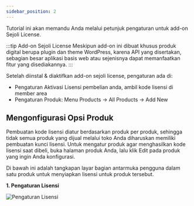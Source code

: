 ```yaml
---
sidebar_position: 2
---
```


Tutorial ini akan memandu Anda melalui petunjuk pengaturan untuk add-on Sejoli License.

:::tip Add-on Sejoli License
Meskipun add-on ini dibuat khusus produk digital berupa plugin dan theme WordPress, karena API yang disertakan, sebagian besar aplikasi basis web atau sejenisnya dapat memanfaatkan fitur yang disediakannya.
:::

Setelah diinstal & diaktifkan add-on sejoli license, pengaturan ada di:
- Pengaturan Aktivasi Lisensi pembelian anda, ambil kode lisensi di member area
- Pengaturan Produk: Menu Products → All  Products → Add New

## Mengonfigurasi Opsi Produk

Pembuatan kode lisensi diatur berdasarkan produk per produk, sehingga tidak semua produk yang dijual melalui toko Anda diharuskan memiliki pembuatan kunci lisensi. Untuk mengatur produk agar menghasilkan kode lisensi saat dibeli, buka halaman produk Anda, lalu klik Edit pada produk yang ingin Anda konfigurasi.

Di bawah ini adalah tangkapan layar bagian antarmuka pengguna dalam satu produk untuk menyiapkan lisensi untuk produk tersebut.

**1. Pengaturan Lisensi**

![Pengaturan Lisensi](./img/Xnapper-2024-10-17-12.55.05.png)
